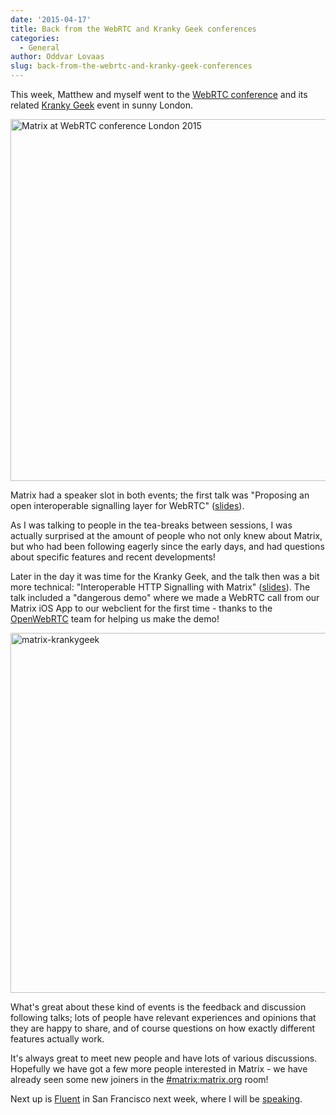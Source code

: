 ```yaml
---
date: '2015-04-17'
title: Back from the WebRTC and Kranky Geek conferences
categories:
  - General
author: Oddvar Lovaas
slug: back-from-the-webrtc-and-kranky-geek-conferences
---
```


This week, Matthew and myself went to the <a href="http://webrtc-conference.com/" title="WebRTC conference">WebRTC conference</a> and its related <a href="http://webrtc-conference.com/kranky-geek/" title="Kranky Geek">Kranky Geek</a> event in sunny London.  

<a href="https://twitter.com/ipcortex/status/588261705144262656" title="picture credit: twitter.com/ipcortex"><img src="http://matrix.org/blog/wp-content/uploads/2015/04/matrix1.jpg" alt="Matrix at WebRTC conference London 2015" width="1024" height="579" class="aligncenter size-full wp-image-799" /></a>

Matrix had a speaker slot in both events; the first talk was "Proposing an open interoperable signalling layer for WebRTC" (<a href="http://matrix.org/blog/wp-content/uploads/2015/04/2015-04-15-Matrix-WebRTC-London.pdf">slides</a>).

As I was talking to people in the tea-breaks between sessions, I was actually surprised at the amount of people who not only knew about Matrix, but who had been following eagerly since the early days, and had questions about specific features and recent developments!

Later in the day it was time for the Kranky Geek, and the talk then was a bit more technical: "Interoperable HTTP Signalling with Matrix" (<a href="http://matrix.org/blog/wp-content/uploads/2015/04/2015-04-15-Matrix-WebRTC-Kranky-Geek.pdf">slides</a>). The talk included a "dangerous demo" where we made a WebRTC call from our Matrix iOS App to our webclient for the first time - thanks to the <a href="https://twitter.com/OpenWebRTC/status/588784386440593408" title="OpenWebRTC">OpenWebRTC</a> team for helping us make the demo!

<a href="https://twitter.com/webrtcHacks/status/588341443363786752" title="picture credit: twitter.com/webrtcHacks"><img src="http://matrix.org/blog/wp-content/uploads/2015/04/matrix-krankygeek.jpg" alt="matrix-krankygeek" width="1024" height="576" class="aligncenter size-full wp-image-800" /></a>

What's great about these kind of events is the feedback and discussion following talks; lots of people have relevant experiences and opinions that they are happy to share, and of course questions on how exactly different features actually work. 

It's always great to meet new people and have lots of various discussions. Hopefully we have got a few more people interested in Matrix - we have already seen some new joiners in the <a href="https://matrix.org/beta/#/room/#matrix:matrix.org" title="#matrix:matrix.org">#matrix:matrix.org</a> room! 

Next up is <a href="http://fluentconf.com/javascript-html-2015/">Fluent</a> in San Francisco next week, where I will be <a href="http://fluentconf.com/javascript-html-2015/public/schedule/detail/42666" title="speaking">speaking</a>.